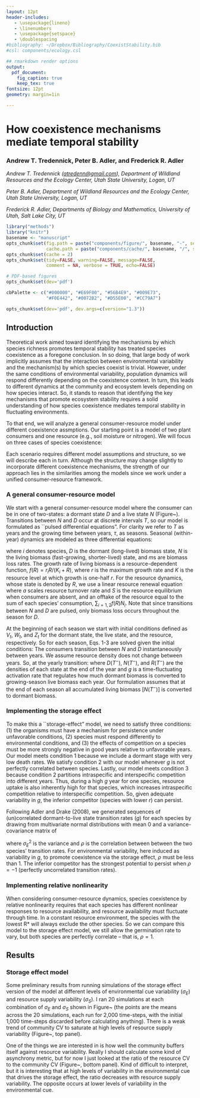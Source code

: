 ```yaml
---
layout: 12pt
header-includes:
   - \usepackage{lineno}
   - \linenumbers
   - \usepackage{setspace}
   - \doublespacing
#bibliography: ~/Dropbox/Bibliography/CoexistStability.bib
#csl: components/ecology.csl

## rmarkdown render options
output:
  pdf_document:
    fig_caption: true
    keep_tex: true
fontsize: 12pt
geometry: margin=1in

---
```


How coexistence mechanisms mediate temporal stability
=====================================================

### Andrew T. Tredennick, Peter B. Adler, and Frederick R. Adler

*Andrew T. Tredennick ([atredenn@gmail.com](mailto:atredenn@gmail.com)), Department of Wildland Resources and the Ecology Center, Utah State University, Logan, UT*

*Peter B. Adler, Department of Wildland Resources and the Ecology Center, Utah State University, Logan, UT*

*Frederick R. Adler, Departments of Biology and Mathematics, University of Utah, Salt Lake City, UT*

```r
library("methods")
library("knitr")
basename <- "manuscript"
opts_chunk$set(fig.path = paste("components/figure/", basename, "-", sep=""),
               cache.path = paste("components/cache/", basename, "/", sep=""))
opts_chunk$set(cache = 2)
opts_chunk$set(tidy=FALSE, warning=FALSE, message=FALSE, 
               comment = NA, verbose = TRUE, echo=FALSE)

# PDF-based figures
opts_chunk$set(dev='pdf')
```


```r
cbPalette <- c("#000000", "#E69F00", "#56B4E9", "#009E73", 
               "#F0E442", "#0072B2", "#D55E00", "#CC79A7")

opts_chunk$set(dev='pdf', dev.args=c(version="1.3"))

```

Introduction
------------

Theoretical work aimed toward identifying the mechanisms by which species richness promotes temporal stability has treated species coexistence as a foregone conclusion. In so doing, that large body of work implicitly assumes that the interaction between environmental variability and the mechanism(s) by which species coexist is trivial. However, under the same conditions of environmental variability, population dynamics will respond differently depending on the coexistence context. In turn, this leads to different dynamics at the community and ecosystem levels depending on how species interact. So, it stands to reason that identifying the key mechanisms that promote ecosystem stability requires a solid understanding of how species coexistence mediates temporal stability in fluctuating environments.

To that end, we will analyze a general consumer-resource model under different coexistence assmptions. Our starting point is a model of two plant consumers and one resource (e.g., soil moisture or nitrogen). We will focus on three cases of species coexistence:

\begin{enumerate}
  \item Relative nonlinearty
  \item Temporal storage effect
  \item A combination of both mechanisms
\end{enumerate}

Each scenario requires different model assumptions and structure, so we will describe each in turn. Although the structure may change slightly to incorporate different coexistence mechanisms, the strength of our approach lies in the similarities among the models since we work under a unified consumer-resource framework.

### A general consumer-resource model
We start with a general consumer-resource model where the consumer can be in one of two-states: a dormant state $D$ and a live state $N$ (Figure~\ref{fig:model}). Transitions between $N$ and $D$ occur at discrete intervals $T$, so our model is formulated as ``pulsed differential equations". For clarity we refer to $T$ as years and the growing time between years, $\tau$, as seasons. Seasonal (within-year) dynamics are modeled as three differential equations:

\begin{align}
\frac{\text{d}D_{i}}{\text{d}\tau} &= -(m_{D,i}D_{i})\\
\frac{\text{d}N_{i}}{\text{d}\tau} &= f(R)N_{i} - m_{N,i}N_{i}\\
\frac{\text{d}R_{i}}{\text{d}\tau} &= a(S - R) - \sum\limits_{i=1,2}f(R)N_{i}
\end{align}

where $i$ denotes species, $D$ is the dormant (long-lived) biomass state, $N$ is the living biomass (fast-growing, shorter-lived) state, and $m$s are biomass loss rates. The growth rate of living biomass is a resource-dependent function, $f(R) = r_{i}R/(K_{i}+R)$, where $r$ is the maximum growth rate and $K$ is the resource level at which growth is one-half $r$. For the resource dynamics, whose state is denoted by $R$, we use a linear resource renewal equation where $a$ scales resource turnover rate and $S$ is the resource equilibrium when consumers are absent, and an offtake of the resource equal to the sum of each species' consumption, $\sum_{i=1,2}f(R)N_{i}$. Note that since transitions between $N$ and $D$ are pulsed, only biomass loss occurs throughout the season for $D$.

At the beginning of each season we start with initial conditions defined as $V_{t}$, $W_{t}$, and $Z_{t}$ for the dormant state, the live state, and the resource, respectively. So for each season, Eqs. 1-3 are solved given the initial conditions:
\begin{align}
  D_{i}(0) &= V_{i,t} \\
  N_{i}(0) &= W_{i,t} \\
  R(0) &= Z_{t}
\end{align}
The consumers transition between $N$ and $D$ instantaneously between years. We assume resource density does not change between years. So, at the yearly transition:
\begin{align}
  V_{i,t+1} &= [N_{i}(T^-)+D_{i}(T^-)](1-g_{t}) \\
  W_{i,t+1} &= [N_{i}(T^-)+D_{i}(T^-)]g_{t} \\
  Z_{t+1} &= R(T^-)
\end{align}
where $D(T^-)$, $N(T^-)$, and $R(T^-)$ are the densities of each state at the end of the year and $g$ is a time-fluctuating activation rate that regulates how much dormant biomass is converted to growing-season live biomass each year. Our formulation assumes that at the end of each season all accumulated living biomass [$N(T^-)$] is converted to dormant biomass.

\begin{center}
\begin{table}
\caption{Definition of model parameters.}
\begin{tabular}{l l}
\hline
Parameter & Definition \\
\hline
$m_{D}$ & dormant state mortality rate \\
$r$ & live state maximum resource uptake rate \\
$K$ & live state half-saturation constant for resource uptake rate \\
$m_{N}$ & live state mortality rate \\
$a$ & resource turnover rate \\
$S$ & resource supply rate \\
$g$ & dormant-to-live biomass transition fraction \\ 
\hline
\end{tabular}
\end{table}
\end{center}

### Implementing the storage effect
To make this a ``storage-effect" model, we need to satisfy three conditions: (1) the organisms must have a mechanism for persistence under unfavorable conditions, (2) species must respond differently to environmental conditions, and (3) the effects of competition on a species must be more strongly negative in good years relative to unfavorable years. Our model meets condition 1 because we include a dormant stage with very low death rates. We satisfy condition 2 with our model whenever $g$ is not perfectly correlated between species. Lastly, our model meets condition 3 because condition 2 partitions intraspecific and interspecific competition into different years. Thus, during a high $g$ year for one species, resource uptake is also inherently high for that species, which increases intraspecific competition relative to interspecific competition. So, given adequate variability in $g$, the inferior competitor (species with lower $r$) can persist. 

Following Adler and Drake (2008), we generated sequences of (un)correlated dormant-to-live state transition rates ($g$) for each species by drawing from multivariate normal distributions with mean 0 and a variance-covariance matrix of

\begin{align}
\begin{bmatrix}
\sigma^2_{E} & \rho\sigma^2_{E} \\
\rho\sigma^2_{E} & \sigma^2_{E}
\end{bmatrix}
\end{align}

\noindent{}where $\sigma^2_{E}$ is the variance and $\rho$ is the correlation between between the two species' transition rates. For environmental variability, here induced as variability in $g$, to promote coexistence via the storage effect, $\rho$ must be less than 1. The inferior competitor has the strongest potential to persist when $\rho=-1$ (perfectly uncorrelated transition rates). 

### Implementing relative nonlinearity
When considering consumer-resource dynamics, species coexistence by relative nonlinearity requires that each species has different nonlinear responses to resource availability, and resource availability must fluctuate through time. In a constant resource environment, the species with the lowest R* will always exclude the other species. So we can compare this model to the storage effect model, we still allow the germination rate \emph{g} to vary, but both species are perfectly correlate -- that is, $\rho=1$.  

Results
-------
### Storage effect model
Some preliminary results from running simulations of the storage effect version of the model at different levels of environmental cue variability ($\sigma_{E}$) and resource supply variability ($\sigma_{S}$). I ran 20 simulations at each combination of $\sigma_{E}$ and $\sigma_{S}$ shown in Figure~\ref{fig:storeEffSims} (the points are the means across the 20 simulations, each run for 2,000 time-steps, with the initial 1,000 time-steps discarded before calculating anything). There is a weak trend of community CV to saturate at high levels of resource supply variability (Figure~\ref{fig:storeEffSims}, top panel). 

One of the things we are interested in is how well the community buffers itself against resource variability. Really I should calculate some kind of asynchrony metric, but for now I just looked at the ratio of the resource CV to the community CV (Figure~\ref{fig:storeEffSims}, bottom panel). Kind of difficult to interpret, but it is interesting that at high levels of variability in the environmental cue that drives the storage effect, the ratio decreases with resource supply variability. The opposite occurs at lower levels of variability in the environmental cue.
